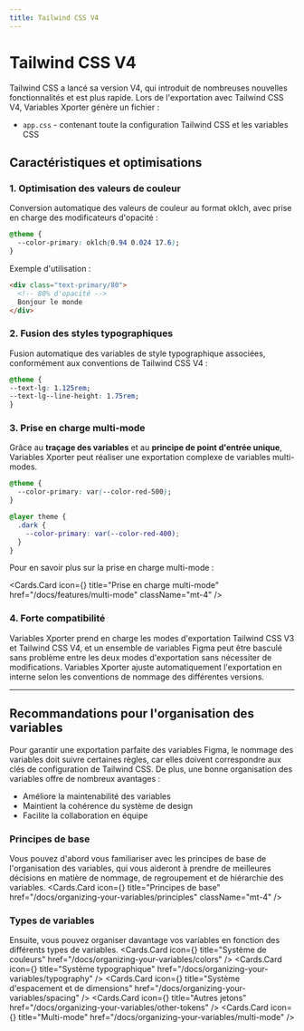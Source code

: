 ```yaml
---
title: Tailwind CSS V4
---
```



# Tailwind CSS V4

Tailwind CSS a lancé sa version V4, qui introduit de nombreuses nouvelles fonctionnalités et est plus rapide. Lors de l'exportation avec Tailwind CSS V4, Variables Xporter génère un fichier :

- `app.css` - contenant toute la configuration Tailwind CSS et les variables CSS

## Caractéristiques et optimisations

### 1. Optimisation des valeurs de couleur

Conversion automatique des valeurs de couleur au format oklch, avec prise en charge des modificateurs d'opacité :

```css
@theme {
  --color-primary: oklch(0.94 0.024 17.6);
}
```

Exemple d'utilisation :

```html
<div class="text-primary/80">
  <!-- 80% d'opacité -->
  Bonjour le monde
</div>
```

### 2. Fusion des styles typographiques

Fusion automatique des variables de style typographique associées, conformément aux conventions de Tailwind CSS V4 :

```css
@theme {
--text-lg: 1.125rem;
--text-lg--line-height: 1.75rem;
}
```

### 3. Prise en charge multi-mode

Grâce au **traçage des variables** et au **principe de point d'entrée unique**, Variables Xporter peut réaliser une exportation complexe de variables multi-modes.

```css
@theme {
  --color-primary: var(--color-red-500);
}

@layer theme {
  .dark {
    --color-primary: var(--color-red-400);
  }
}
```

Pour en savoir plus sur la prise en charge multi-mode :

  <Cards.Card
    icon={<Columns3/>}
    title="Prise en charge multi-mode"
    href="/docs/features/multi-mode"
    className="mt-4"
  />

### 4. Forte compatibilité

Variables Xporter prend en charge les modes d'exportation Tailwind CSS V3 et Tailwind CSS V4, et un ensemble de variables Figma peut être basculé sans problème entre les deux modes d'exportation sans nécessiter de modifications. Variables Xporter ajuste automatiquement l'exportation en interne selon les conventions de nommage des différentes versions.

---

## Recommandations pour l'organisation des variables

Pour garantir une exportation parfaite des variables Figma, le nommage des variables doit suivre certaines règles, car elles doivent correspondre aux clés de configuration de Tailwind CSS. De plus, une bonne organisation des variables offre de nombreux avantages :

- Améliore la maintenabilité des variables
- Maintient la cohérence du système de design
- Facilite la collaboration en équipe

### Principes de base

Vous pouvez d'abord vous familiariser avec les principes de base de l'organisation des variables, qui vous aideront à prendre de meilleures décisions en matière de nommage, de regroupement et de hiérarchie des variables.
  <Cards.Card
    icon={<BookOpenCheck />}
    title="Principes de base"
    href="/docs/organizing-your-variables/principles"
    className="mt-4"
  />

### Types de variables

Ensuite, vous pouvez organiser davantage vos variables en fonction des différents types de variables.
<Cards>
  <Cards.Card
    icon={<Palette />}
    title="Système de couleurs"
    href="/docs/organizing-your-variables/colors"
  />
  <Cards.Card
    icon={<Type />}
    title="Système typographique"
    href="/docs/organizing-your-variables/typography"
  />
  <Cards.Card
    icon={<Ruler />}
    title="Système d'espacement et de dimensions"
    href="/docs/organizing-your-variables/spacing"
  />
  <Cards.Card
    icon={<Box/>}
    title="Autres jetons"
    href="/docs/organizing-your-variables/other-tokens"
  />
  <Cards.Card
    icon={<Columns3 />}
    title="Multi-mode"
    href="/docs/organizing-your-variables/multi-mode"
  />
</Cards>
